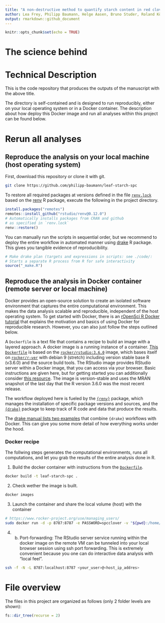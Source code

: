 ```yaml
---
title: "A non-destructive method to quantify starch content in red clover"
author: Lea Frey, Philipp Baumann, Helge Aasen, Bruno Studer, Roland Kölliker
output: rmarkdown::github_document
---
```


```r
knitr::opts_chunk$set(echo = TRUE)
```
# The science behind

# Technical Description

This is the code repository that produces the outputs of the manuscript with the above title.

The directory is self-contained and is designed to run reproducibly, either on your local operating system or in a Docker container. The description about how deploy this Docker image and run all analyses within this project can be found below.

# Rerun all analyses

## Reproduce the analysis on your local machine (host operating system)

First, download this repository or clone it with git.

```bash
git clone https://github.com/philipp-baumann/leaf-starch-spc
```

To restore all required packages at versions defined in the file [`renv.lock`](https://github.com/philipp-baumann/leaf-starch-spc/blob/master/renv.lock) based on the  [renv](https://github.com/rstudio/renv) R package, execute the following in the project directory.

```r
install.packages("remotes")
remotes::install_github("rstudio/renv@0.12.0")
# Automatically installs packages from CRAN and github 
# as specified in `renv.lock`
renv::restore()
```

You can manually run the scripts in sequential order, but we recommend to deploy the entire workflow in automated manner using [drake](https://books.ropensci.org/drake/) R package. This gives you tangible evidence of reproducibility.

```r
# Make drake plan (targets and expressions in scripts: see ./code/:
# Starts a separate R process from R for safe interactivity
source("_make.R")
```

## Reproduce the analysis in Docker container (remote server or local machine)

Docker provides an open-source solution to create an isolated software environment that captures the entire computational environment. This makes the data analysis scalable and reproducible, independent of the host operating system. To get started with Docker, there is an [rOpenSci R Docker tutorial](https://ropenscilabs.github.io/r-docker-tutorial/) that explains the motivation and basics of using Docker for reproducible research. However, you can also just follow the steps outlined below.

A `Dockerfile` is a text file that contains a recipe to build an image with a layered approach. A docker image is a running instance of a container. [This `Dockerfile`](https://github.com/philipp-baumann/leaf-starch-spc/blob/master/Dockerfile) is based on the [`rocker/rstudio:3.6.0`](https://hub.docker.com/r/rocker/rstudio/) image, which bases itself on [`rocker/r-ver`](https://hub.docker.com/r/rocker/r-ver/) with debian 9 (stretch) including version stable base R (v3.6.0) and the source build tools. The RStudio image provides RStudio server within a Docker image, that you can access via your browser. Basic instructions are given here, but for getting started you can additionally consider [this resource](https://github.com/rocker-org/rocker/wiki/Using-the-RStudio-image). The image is version-stable and uses the MRAN snapshot of the last day that the R version 3.6.0 was the most recent release.

The workflow deployed here is fueled by the [`{renv}`](https://rstudio.github.io/renv/articles/renv.html) package, which manages the installation of specific package versions and sources, and the [`{drake}`](https://docs.ropensci.org/drake/) package to keep track of R code and data that produce the results.

The [drake manual lists two examples](https://ropenscilabs.github.io/drake-manual/index.html#with-docker) that combine `{drake}` workflows with Docker. This can  give you some more detail of how everything works under the hood.

### Docker recipe

The follwing steps generates the computational environments, runs all computations, and let you grab the results of the entire analysis done in R.

1. Build the docker container with instructions from the [`Dockerfile`](https://github.com/philipp-baumann/leaf-starch-spc/blob/master/Dockerfile).

```bash
docker build -t leaf-starch-spc .
```

2. Check wether the image is built.

```bash
docker images
```

3. Launch the container and share the local volume (host) with the container

```bash
# https://www.rocker-project.org/use/managing_users/
sudo docker run -d -p 8787:8787 -e PASSWORD=spcclover -v "${pwd}:/home/rstudio" -e USERID=$UID leaf-starch-spc
```

4.
  b. Port-forwarding: The RStudio server service running within the docker image on the remote VM can be tunneled into your local browser session using ssh port forwarding. This is extremely convenient because you one can do interactive data analysis with "local feel".

```bash
ssh -f -N -L 8787:localhost:8787 <your_user>@<host_ip_addres>
```


# File overview

The files in this project are organized as follows (only 2 folder levels are shown):

```r
fs::dir_tree(recurse = 2)
```

